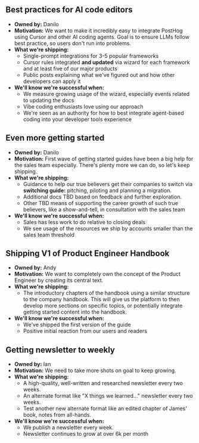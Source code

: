 ## Best practices for AI code editors

- **Owned by:** Danilo
- **Motivation:** We want to make it incredibly easy to integrate PostHog using Cursor and other AI coding agents. Goal is to ensure LLMs follow best practice, so users don't run into problems.
- **What we're shipping:**
  - Single-prompt integrations for 3-5 popular frameworks
  - Cursor rules integrated **and updated** via wizard for each framework and at least five of our major products
  - Public posts explaining what we've figured out and how other developers can apply it
- **We'll know we're successful when:**
  - We measure growing usage of the wizard, especially events related to updating the docs
  - Vibe coding enthusiasts love using our approach
  - We're seen as an authority for how to best integrate agent-based coding into your developer tools experience

## Even more getting started

- **Owned by:** Danilo
- **Motivation:** First wave of getting started guides have been a big help for the sales team especially. There's plenty more we can do, so let's keep shipping.
- **What we're shipping:**
  - Guidance to help our true believers get their companies to switch via **switching guide:** pitching, piloting and planning a migration. 
  - Additional docs TBD based on feedback and further exploration.
  - Other TBD means of supporting the career growth of such true believers, like a show-and-tell, in consultation with the sales team
- **We'll know we're successful when:**
  - Sales has less work to do relative to closing deals
  - We see usage of the resources we ship by accounts smaller than the sales team threshold

## Shipping V1 of Product Engineer Handbook

- **Owned by:** Andy
- **Motivation:** We want to completely own the concept of the Product Engineer by creating its central text.
- **What we're shipping:**
  - The introductory chapters of the handbook using a similar structure to the company handbook. This will give us the platform to then develop more sections on specific topics, or potentially integrate getting started content into the handbook.
- **We'll know we're successful when:**
  - We've shipped the first version of the guide
  - Positive initial reaction from our users and readers

## Getting newsletter to weekly

- **Owned by:** Ian
- **Motivation:** We need to take more shots on goal to keep growing.
- **What we're shipping:**
  - A high-quality, well-written and researched newsletter every two weeks. 
  - An alternate format like "X things we learned..." newsletter every two weeks.
  - Test another new alternate format like an edited chapter of James' book, notes from all-hands.
- **We'll know we're successful when:**
  - We publish a newsletter every week.
  - Newsletter continues to grow at over 6k per month

